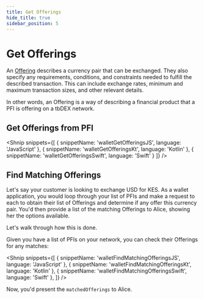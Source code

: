 ```yaml
---
title: Get Offerings
hide_title: true
sidebar_position: 5
---
```


<LanguageSwitcher languages="JavaScript, Kotlin, Swift" />

# Get Offerings

An [Offering](/tbdex/pfi/creating-offerings#offering-object) describes a currency pair that can be exchanged. 
They also specify any requirements, conditions, and constraints needed to fulfill the described transaction. 
This can include exchange rates, minimum and maximum transaction sizes, and other relevant details.

In other words, an Offering is a way of describing a financial product that a PFI is offering on a tbDEX network. 

## Get Offerings from PFI

<Shnip
  snippets={[
    { snippetName: 'walletGetOfferingsJS', language: 'JavaScript' },
    { snippetName: 'walletGetOfferingsKt', language: 'Kotlin' },
    { snippetName: 'walletGetOfferingsSwift', language: 'Swift' }
  ]}
/>


## Find Matching Offerings

Let's say your customer is looking to exchange USD for KES.
As a wallet application, you would loop through your list of PFIs and make a request to each to obtain their list of Offerings and determine if any offer this currency pair.
You'd then provide a list of the matching Offerings to Alice, showing her the options available.

Let's walk through how this is done.

Given you have a list of PFIs on your network, you can check their Offerings for any matches:

<Shnip
  snippets={[
    { snippetName: 'walletFindMatchingOfferingsJS', language: 'JavaScript' },
    { snippetName: 'walletFindMatchingOfferingsKt', language: 'Kotlin' },
    { snippetName: 'walletFindMatchingOfferingsSwift', language: 'Swift' },
  ]}
/>

Now, you'd present the `matchedOfferings` to Alice.
